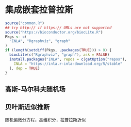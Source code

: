 # 集成嵌套拉普拉斯 {#inla}

```r
source("common.R")
## try http:// if https:// URLs are not supported
source("https://bioconductor.org/biocLite.R")
Pkgs <- c(
  "INLA", "Rgraphviz", "graph"
)
if (length(setdiff(Pkgs, .packages(TRUE))) > 0) {
  biocLite(c("Rgraphviz", "graph"), ask = FALSE)
  install.packages("INLA", repos = c(getOption("repos"),
    INLA = "https://inla.r-inla-download.org/R/stable"
  ), dep = TRUE)
}
```


## 高斯-马尔科夫随机场


## 贝叶斯近似推断

随机偏微分方程，高维积分，拉普拉斯近似

